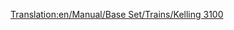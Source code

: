 [[Translation:en/Manual/Base Set/Trains/Kelling 3100]]
{{fr/Train|Nom=Kelling 3100
|Image=[[File:en/Kelling3100.png]]
|Coût=21 093£ (42 186$)
|Vitesse=104 km/h (65 mph)
|Poids=110 t
|Puissance=1500 cv (1119 kW)
|Entretien=1 599£ (3 198$)
|Conception=1959
|Vie=22
|Capacité=N/A
|Description=
|Réalité=La Kelling 3100 ressemble aux [https://www.wikipedia.org/wiki/EMC 1800 hp B-B EMD Demonstrators 511 et 512] (en anglais). Les vrais EMD Demonstrators ont été construits en 1935.
}}